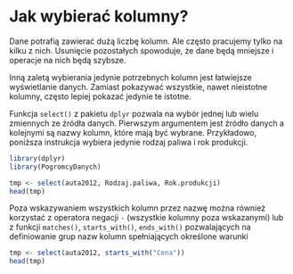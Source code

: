 # Jak wybierać kolumny?

Dane potrafią zawierać dużą liczbę kolumn. Ale często pracujemy tylko na kilku z nich. Usunięcie pozostałych spowoduje, że dane będą mniejsze i operacje na nich będą szybsze.

Inną zaletą wybierania jedynie potrzebnych kolumn jest łatwiejsze wyświetlanie danych. Zamiast pokazywać wszystkie, nawet nieistotne kolumny, często lepiej pokazać jedynie te istotne.

Funkcja `select()` z pakietu `dplyr` pozwala na wybór jednej lub wielu zmiennych ze źródła danych. Pierwszym argumentem jest źródło danych a kolejnymi są nazwy kolumn, które mają być wybrane.
Przykładowo, poniższa instrukcja wybiera jedynie rodzaj paliwa i rok produkcji.

```r
library(dplyr)
library(PogromcyDanych)

tmp <- select(auta2012, Rodzaj.paliwa, Rok.produkcji)
head(tmp)
```

Poza wskazywaniem wszystkich kolumn przez nazwę można również korzystać z operatora negacji `-` (wszystkie kolumny poza wskazanymi) lub z funkcji `matches()`, `starts_with()`, `ends_with()` pozwalających na definiowanie grup nazw kolumn spełniających określone warunki

```r
tmp <- select(auta2012, starts_with("Cena"))
head(tmp)
```


